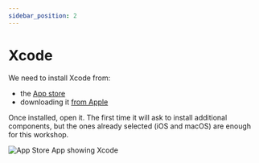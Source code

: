 ```yaml
---
sidebar_position: 2
---
```



# Xcode

We need to install Xcode from:
- the [App store](https://apps.apple.com/us/app/xcode/id497799835?mt=12)
- downloading it [from Apple](https://developer.apple.com/xcode/resources/)

Once installed, open it. The first time it will ask to install additional components, but the ones already selected (iOS and macOS) are enough for this workshop.

![App Store App showing Xcode](/img/1-prerequisites/xcode.png)